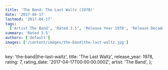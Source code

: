 ```yaml
---
title: 'The Band: The Last Waltz (1978)'
date: '2017-04-17'
lastmod: '2017-04-17'
tags:
  ['Artist The Band', 'Rated 3.5', 'Release Year 1978', 'Release Decade 1970']
summary: 'Rated 3.5'
authors: ['default']
images: ['/content/images/the-band|the-last-waltz.jpg']
---
```


  key: 'the-band|the-last-waltz',
  title: 'The Last Waltz',
  release_year: 1978,
  rating: 7,
  rating_date: '2017-04-17T00:00:00.000Z',
  artist: 'The Band',
};

<MusicRating data={data} />
